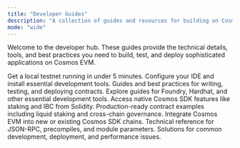 ```yaml
---
title: "Developer Guides"
description: "A collection of guides and resources for building on Cosmos EVM."
mode: "wide"
---
```


Welcome to the developer hub. These guides provide the technical details, tools, and best practices you need to build, test, and deploy sophisticated applications on Cosmos EVM.

<CardGroup cols={2}>
  <Card title="Local Setup" href="/docs/evm/developers/local-setup" icon="play">
    Get a local testnet running in under 5 minutes.
  </Card>
  <Card title="Development Environment" href="/docs/evm/developers/development-environment" icon="code">
    Configure your IDE and install essential development tools.
  </Card>
  <Card title="Smart Contract Development" href="/docs/evm/developers/smart-contracts" icon="file-code">
    Guides and best practices for writing, testing, and deploying contracts.
  </Card>
  <Card title="Tooling & Resources" href="/docs/evm/developers/tooling-and-resources" icon="hammer">
    Explore guides for Foundry, Hardhat, and other essential development tools.
  </Card>
  <Card title="Precompiled Contracts" href="/docs/evm/developers/precompiles" icon="box">
    Access native Cosmos SDK features like staking and IBC from Solidity.
  </Card>
    <Card title="Advanced Examples" href="/docs/evm/developers/advanced" icon="puzzle-piece">
    Production-ready contract examples including liquid staking and cross-chain governance.
  </Card>
  <Card title="Chain Integration" href="/docs/evm/developers/chain-integration" icon="link">
    Integrate Cosmos EVM into new or existing Cosmos SDK chains.
  </Card>
  <Card title="API Reference" href="/docs/evm/developers/reference" icon="book-open-text">
    Technical reference for JSON-RPC, precompiles, and module parameters.
  </Card>
  <Card title="Troubleshooting" href="/docs/evm/developers/troubleshoot" icon="lightbulb">
    Solutions for common development, deployment, and performance issues.
  </Card>
</CardGroup>